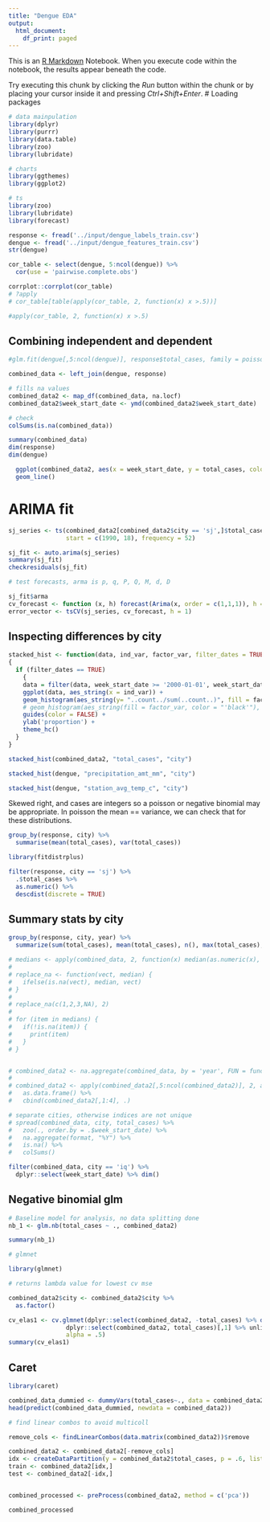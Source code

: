 ```yaml
---
title: "Dengue EDA"
output:
  html_document:
    df_print: paged
---
```


This is an [R Markdown](http://rmarkdown.rstudio.com) Notebook. When you execute code within the notebook, the results appear beneath the code. 

Try executing this chunk by clicking the *Run* button within the chunk or by placing your cursor inside it and pressing *Ctrl+Shift+Enter*. 
# Loading packages

```r

# data mainpulation
library(dplyr)
library(purrr)
library(data.table)
library(zoo)
library(lubridate)

# charts
library(ggthemes)
library(ggplot2)

# ts
library(zoo)
library(lubridate)
library(forecast)


```


```r
response <- fread('../input/dengue_labels_train.csv')
dengue <- fread('../input/dengue_features_train.csv')
str(dengue)

```

```r

cor_table <- select(dengue, 5:ncol(dengue)) %>% 
  cor(use = 'pairwise.complete.obs')

corrplot::corrplot(cor_table)  
# ?apply
# cor_table[table(apply(cor_table, 2, function(x) x >.5))]

#apply(cor_table, 2, function(x) x >.5)


```

## Combining independent and dependent

```r

#glm.fit(dengue[,5:ncol(dengue)], response$total_cases, family = poisson())

combined_data <- left_join(dengue, response) 

# fills na values
combined_data2 <- map_df(combined_data, na.locf)
combined_data2$week_start_date <- ymd(combined_data2$week_start_date)

# check
colSums(is.na(combined_data))

summary(combined_data)
dim(response)
dim(dengue)

```


```r

 
  ggplot(combined_data2, aes(x = week_start_date, y = total_cases, color = city)) + 
  geom_line()
```

# ARIMA fit 

```r

sj_series <- ts(combined_data2[combined_data2$city == 'sj',]$total_cases, 
                start = c(1990, 18), frequency = 52)

sj_fit <- auto.arima(sj_series)
summary(sj_fit)
checkresiduals(sj_fit)

# test forecasts, arma is p, q, P, Q, M, d, D

sj_fit$arma
cv_forecast <- function (x, h) forecast(Arima(x, order = c(1,1,1)), h = 1)
error_vector <- tsCV(sj_series, cv_forecast, h = 1)
```

## Inspecting differences by city

```r

stacked_hist <- function(data, ind_var, factor_var, filter_dates = TRUE)
{
  if (filter_dates == TRUE) 
    {
    data = filter(data, week_start_date >= '2000-01-01', week_start_date <= '2008-12-30')
    ggplot(data, aes_string(x = ind_var)) +
    geom_histogram(aes_string(y= "..count../sum(..count..)", fill = factor_var, color = "'black'"), bins =     60) +
    # geom_histogram(aes_string(fill = factor_var, color = "'black'"), bins = 60) +
    guides(color = FALSE) +
    ylab('proportion') +
    theme_hc()
  }
}

stacked_hist(combined_data2, "total_cases", "city")

stacked_hist(dengue, "precipitation_amt_mm", "city")

stacked_hist(dengue, "station_avg_temp_c", "city")
```

Skewed right, and cases are integers so a poisson or negative binomial may be appropriate. In poisson the mean == variance, we can check that for these distributions.

```r
group_by(response, city) %>%
  summarise(mean(total_cases), var(total_cases))

library(fitdistrplus)

filter(response, city == 'sj') %>%
  .$total_cases %>% 
  as.numeric() %>%
  descdist(discrete = TRUE)
```


## Summary stats by city

```r

group_by(response, city, year) %>%
  summarize(sum(total_cases), mean(total_cases), n(), max(total_cases), min(total_cases))

```



```r
# medians <- apply(combined_data, 2, function(x) median(as.numeric(x), na.rm = TRUE))
# 
# replace_na <- function(vect, median) {
#   ifelse(is.na(vect), median, vect)
# }
# 
# replace_na(c(1,2,3,NA), 2)
# 
# for (item in medians) {
#   if(!is.na(item)) {
#     print(item)
#   }
# }


# combined_data2 <- na.aggregate(combined_data, by = 'year', FUN = function(x) median(x, na.rm = TRUE))
# 
# combined_data2 <- apply(combined_data2[,5:ncol(combined_data2)], 2, as.numeric) %>% 
#   as.data.frame() %>%
#   cbind(combined_data2[,1:4], .)

# separate cities, otherwise indices are not unique
# spread(combined_data, city, total_cases) %>% 
#   zoo(., order.by = .$week_start_date) %>% 
#   na.aggregate(format, "%Y") %>% 
#   is.na() %>% 
#   colSums()

filter(combined_data, city == 'iq') %>%
  dplyr::select(week_start_date) %>% dim()

```

## Negative binomial glm 

```r

# Baseline model for analysis, no data splitting done
nb_1 <- glm.nb(total_cases ~ ., combined_data2)

summary(nb_1)

# glmnet

library(glmnet)

# returns lambda value for lowest cv mse

combined_data2$city <- combined_data2$city %>%
  as.factor()

cv_elas1 <- cv.glmnet(dplyr::select(combined_data2, -total_cases) %>% data.matrix(), 
                dplyr::select(combined_data2, total_cases)[,1] %>% unlist%>% as.numeric(), family = 'poisson', 
                alpha = .5)
summary(cv_elas1)


```

## Caret

```r

library(caret)

combined_data_dummied <- dummyVars(total_cases~., data = combined_data2)
head(predict(combined_data_dummied, newdata = combined_data2))

# find linear combos to avoid multicoll

remove_cols <- findLinearCombos(data.matrix(combined_data2))$remove

combined_data2 <- combined_data2[-remove_cols]
idx <- createDataPartition(y = combined_data2$total_cases, p = .6, list = FALSE)
train <- combined_data2[idx,]
test <- combined_data2[-idx,]


combined_processed <- preProcess(combined_data2, method = c('pca'))

combined_processed


```
